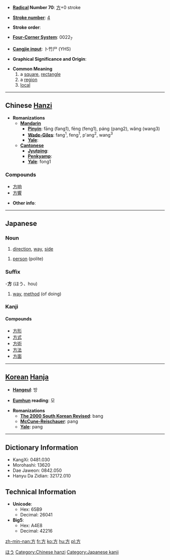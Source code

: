 * '''[[Wiktionary:Chinese radical index| Radical]] Number 70''': [[Wiktionary:Chinese radical index 方|方]]+0 stroke

* '''[[Wiktionary:Chinese total strokes index|Stroke number]]''': [[Wiktionary:Chinese total strokes index 4|4]]

* '''Stroke order''': 

* '''[[Wiktionary:Chinese four corner index|Four-Corner System]]''': 0022<sub>7</sub>

* '''[[Wiktionary:Chinese Cangjie index|Cangjie input]]''': 卜竹尸 (YHS)

* '''Graphical Significance and Origin''': 

* '''Common Meaning'''
*# a [[square]], [[rectangle]]
*# a [[region]]
*# [[local]]


----

== Chinese [[Hanzi]] ==

* '''Romanizations'''
** '''[[Mandarin]]'''
*** '''[[Pinyin]]''': fāng (fang1), fēng (feng1), páng (pang2), wǎng (wang3)
*** '''[[Wade-Giles]]''': fang<sup>1</sup>, feng<sup>1</sup>, p'ang<sup>2</sup>, wang<sup>3</sup>
*** '''[[Yale]]''': 
** '''[[Cantonese]]'''
*** '''[[Jyutping]]''':
*** '''[[Penkyamp]]''': 
*** '''[[Yale]]''': fong1

===Compounds===
*[[方响]]
*[[方響]]

* '''Other info''': 

----
== Japanese ==
[[Category:Japanese language|ほう]]
===Noun===
{{janoun|ほう|hō}}
# [[direction]], [[way]], [[side]]

{{janoun|かた|kata}}
# [[person]] (polite)

===Suffix===
-'''方''' (ほう、hou)
# [[way]], [[method]] (of doing)

===Kanji===
{{kanji|[[ほう]] (hō)|[[かた]] (kata), [[ならべる]] (naraberu), [[くらべる]] (kuraberu)}}
====Compounds====
*[[方形]]
*[[方式]]
*[[方術]]
*[[方法]]
*[[方面]]

-----

== [[Korean]] [[Hanja]] ==

* '''[[Hangeul]]''': 방

* '''[[Eumhun]] reading''': 모

* '''Romanizations'''
** '''[[The 2000 South Korean Revised Romanization|The 2000 South Korean Revised]]''': bang
** '''[[McCune-Reischauer]]''': pang
** '''[[Yale]]''': pang
----

== Dictionary Information ==

* KangXi: 0481.030
* Morohashi: 13620
* Dae Jaweon: 0842.050
* Hanyu Da Zidian: 32172.010

== Technical Information ==

* '''Unicode''':
** Hex: 65B9
** Decimal: 26041
* '''Big5''':
** Hex: A4E8
** Decimal: 42216

[[Category:Chinese hanzi]]
[[Category:Japanese kanji]]

[[zh-min-nan:方]]
[[fr:方]]
[[ko:方]]
[[hu:方]]
[[pl:方]]